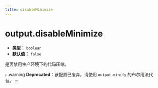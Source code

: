 ```yaml
---
title: disableMinimize
---
```


# output.disableMinimize

- **类型：** `boolean`
- **默认值：** `false`

是否禁用生产环境下的代码压缩。

:::warning
**Deprecated**：该配置已废弃，请使用 `output.minify` 的布尔用法代替。
:::

